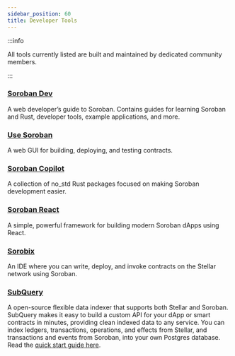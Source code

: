 ```yaml
---
sidebar_position: 60
title: Developer Tools
---
```


:::info

All tools currently listed are built and maintained by dedicated community members.

:::

### [Soroban Dev](https://sorobandev.com/)

A web developer’s guide to Soroban. Contains guides for learning Soroban and Rust, developer tools, example applications, and more.

### [Use Soroban](https://usesoroban.app/)

A web GUI for building, deploying, and testing contracts.

### [Soroban Copilot](https://github.com/mootz12/soroban-copilot)

A collection of no_std Rust packages focused on making Soroban development easier.

### [Soroban React](https://github.com/esteblock/soroban-react)

A simple, powerful framework for building modern Soroban dApps using React.

### [Sorobix](https://sorobix.vercel.app/)

An IDE where you can write, deploy, and invoke contracts on the Stellar network using Soroban.

### [SubQuery](https://subquery.network/)

A open-source flexible data indexer that supports both Stellar and Soroban. SubQuery makes it easy to build a custom API for your dApp or smart contracts in minutes, providing clean indexed data to any service. You can index ledgers, transactions, operations, and effects from Stellar, and transactions and events from Soroban, into your own Postgres database. Read the [quick start guide here](https://academy.subquery.network/quickstart/quickstart_chains/stellar.html).

